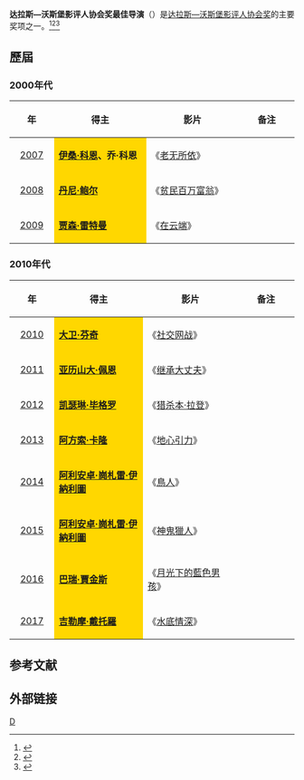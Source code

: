 '''达拉斯—沃斯堡影评人协会奖最佳导演'''（{{lang-en|'''Dallas–Fort Worth Film Critics Association Award for Best Director'''}}）是[[达拉斯—沃斯堡影评人协会|达拉斯—沃斯堡影评人协会奖]]的主要奖项之一。<ref>{{cite web |url=http://ent.sina.com.cn/m/f/2010-12-18/01463180709.shtml |title=达拉斯-沃斯堡影评人协会奖《社交网战》大胜 |accessdate=2010 |publisher=新浪网 |work= |language=zh-hans |archive-date=2019-07-25 |archive-url=https://web.archive.org/web/20190725102521/http://ent.sina.com.cn/m/f/2010-12-18/01463180709.shtml |dead-url=no }}</ref><ref>{{cite web|url= http://ent.sina.com.cn/m/f/2008-12-18/05502301046.shtml|title= 达拉斯-沃斯堡影评人协会奖 《贫民富翁》胜出|accessdate= 2008|publisher= 新浪网|work= |language= zh-hans|archive-date= 2019-07-20|archive-url= https://web.archive.org/web/20190720204658/http://ent.sina.com.cn/m/f/2008-12-18/05502301046.shtml|dead-url= no}}</ref><ref>{{cite web |url=http://ent.sina.com.cn/m/f/2007-12-18/12231839464.shtml |title=《老无所依》攻城掠地 再取“达拉斯—沃斯堡” |accessdate=2007 |publisher=新浪网 |work= |language=zh-hans |archive-date=2019-07-25 |archive-url=https://web.archive.org/web/20190725190434/http://ent.sina.com.cn/m/f/2007-12-18/12231839464.shtml |dead-url=no }}</ref>

== 歷屆 ==
=== 2000年代 ===
{| class="wikitable" width="95%" cellpadding="5"
|-
!width="100"|年
!width="350"|得主
!width="350"|影片
!width="200"|备注
|-
|style="text-align:center;"| [[2007年达拉斯—沃斯堡影评人协会奖|2007]] ||  style="background:Gold;" |'''[[伊桑·科恩|伊桑·科恩]]、乔·科恩''' || 《[[老无所依|老无所依]]》 ||  
|-
|style="text-align:center;"| [[2008年达拉斯—沃斯堡影评人协会奖|2008]] ||  style="background:Gold;" |'''[[丹尼·鲍尔|丹尼·鲍尔]]''' || 《[[贫民百万富翁|贫民百万富翁]]》 ||  
|-
|style="text-align:center;"| [[2009年达拉斯—沃斯堡影评人协会奖|2009]] ||  style="background:Gold;" |'''[[贾森·雷特曼|贾森·雷特曼]]''' || 《[[在云端_(电影)|在云端]]》 ||  
|}

=== 2010年代 ===
{| class="wikitable" width="95%" cellpadding="5"
|-
!width="100"|年
!width="350"|得主
!width="350"|影片
!width="200"|备注
|-
|style="text-align:center;"| [[2010年达拉斯—沃斯堡影评人协会奖|2010]] ||  style="background:Gold;" | '''[[大卫·芬奇|大卫·芬奇]]''' ||《[[社交网战|社交网战]]》  ||  
|-
|style="text-align:center;"| [[2011年达拉斯—沃斯堡影评人协会奖|2011]] ||  style="background:Gold;" | '''[[亚历山大·佩恩|亚历山大·佩恩]]''' || 《[[继承大丈夫|继承大丈夫]]》 ||  
|-
|style="text-align:center;"| [[2012年达拉斯—沃斯堡影评人协会奖|2012]] ||  style="background:Gold;" | '''[[凯瑟琳·毕格罗|凯瑟琳·毕格罗]]'''|| 《[[猎杀本·拉登|猎杀本·拉登]]》 || 
|-
|style="text-align:center;"| [[2013年达拉斯—沃斯堡影评人协会奖|2013]] ||  style="background:Gold;" | '''[[阿方索·卡隆|阿方索·卡隆]]''' || 《[[地心引力_(电影)|地心引力]]》 ||  
|-
|style="text-align:center;"| [[2014年达拉斯—沃斯堡影评人协会奖|2014]] ||  style="background:Gold;" | '''[[阿利安卓·崗札雷·伊納利圖|阿利安卓·崗札雷·伊納利圖]]''' || 《[[鳥人_(2014年電影)|鳥人]]》 ||  
|-
|style="text-align:center;"| [[2015年达拉斯—沃斯堡影评人协会奖|2015]] ||  style="background:Gold;" | '''[[阿利安卓·崗札雷·伊納利圖|阿利安卓·崗札雷·伊納利圖]]''' || 《[[神鬼獵人|神鬼獵人]]》 ||  
|-
|style="text-align:center;"| [[2016年达拉斯—沃斯堡影评人协会奖|2016]] ||  style="background:Gold;" | '''[[巴瑞·賈金斯|巴瑞·賈金斯]]''' || 《[[月光下的藍色男孩|月光下的藍色男孩]]》 ||  
|-
|style="text-align:center;"| [[2017年达拉斯—沃斯堡影评人协会奖|2017]] ||  style="background:Gold;" | '''[[吉勒摩·戴托羅|吉勒摩·戴托羅]]''' || 《[[水底情深|水底情深]]》 ||  
|}

==参考文献==
{{reflist}}

== 外部链接 ==
{{达拉斯—沃斯堡影评人协会奖}}

[[Category:达拉斯—沃斯堡影评人协会奖|D]]